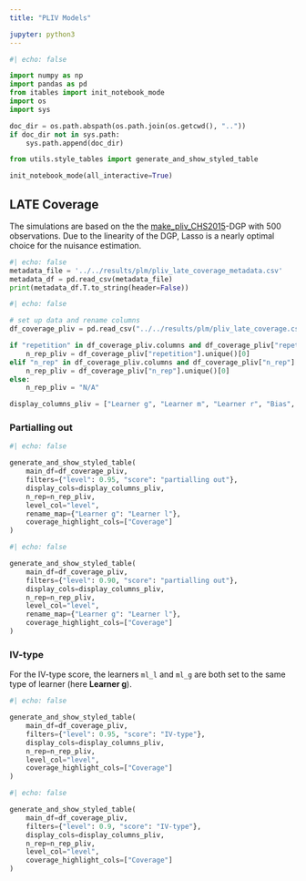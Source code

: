 ```yaml
---
title: "PLIV Models"

jupyter: python3
---
```


```python
#| echo: false

import numpy as np
import pandas as pd
from itables import init_notebook_mode
import os
import sys

doc_dir = os.path.abspath(os.path.join(os.getcwd(), ".."))
if doc_dir not in sys.path:
    sys.path.append(doc_dir)

from utils.style_tables import generate_and_show_styled_table

init_notebook_mode(all_interactive=True)
```

## LATE Coverage

The simulations are based on the  the [make_pliv_CHS2015](https://docs.doubleml.org/stable/api/generated/doubleml.datasets.make_pliv_CHS2015.html)-DGP with $500$ observations. Due to the linearity of the DGP, Lasso is a nearly optimal choice for the nuisance estimation.

::: {.callout-note title="Metadata"  collapse="true"}

```python
#| echo: false
metadata_file = '../../results/plm/pliv_late_coverage_metadata.csv'
metadata_df = pd.read_csv(metadata_file)
print(metadata_df.T.to_string(header=False))
```

:::

```python
#| echo: false

# set up data and rename columns
df_coverage_pliv = pd.read_csv("../../results/plm/pliv_late_coverage.csv", index_col=None)

if "repetition" in df_coverage_pliv.columns and df_coverage_pliv["repetition"].nunique() == 1:
    n_rep_pliv = df_coverage_pliv["repetition"].unique()[0]
elif "n_rep" in df_coverage_pliv.columns and df_coverage_pliv["n_rep"].nunique() == 1:
    n_rep_pliv = df_coverage_pliv["n_rep"].unique()[0]
else:
    n_rep_pliv = "N/A"

display_columns_pliv = ["Learner g", "Learner m", "Learner r", "Bias", "CI Length", "Coverage"]
```

### Partialling out

```python
#| echo: false

generate_and_show_styled_table(
    main_df=df_coverage_pliv,
    filters={"level": 0.95, "score": "partialling out"},
    display_cols=display_columns_pliv,
    n_rep=n_rep_pliv,
    level_col="level",
    rename_map={"Learner g": "Learner l"},
    coverage_highlight_cols=["Coverage"]
)
```

```python
#| echo: false

generate_and_show_styled_table(
    main_df=df_coverage_pliv,
    filters={"level": 0.90, "score": "partialling out"},
    display_cols=display_columns_pliv,
    n_rep=n_rep_pliv,
    level_col="level",
    rename_map={"Learner g": "Learner l"},
    coverage_highlight_cols=["Coverage"]
)
```

### IV-type

For the IV-type score, the learners `ml_l` and `ml_g` are both set to the same type of learner (here **Learner g**).

```python
#| echo: false

generate_and_show_styled_table(
    main_df=df_coverage_pliv,
    filters={"level": 0.95, "score": "IV-type"},
    display_cols=display_columns_pliv,
    n_rep=n_rep_pliv,
    level_col="level",
    coverage_highlight_cols=["Coverage"]
)
```

```python
#| echo: false

generate_and_show_styled_table(
    main_df=df_coverage_pliv,
    filters={"level": 0.9, "score": "IV-type"},
    display_cols=display_columns_pliv,
    n_rep=n_rep_pliv,
    level_col="level",
    coverage_highlight_cols=["Coverage"]
)
```
